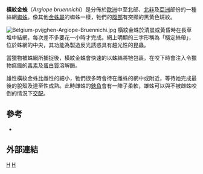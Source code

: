 {{Speciesbox 
| taxon = Argiope bruennichi
| image = Argiope bruennichi QXGA.jpg
| binomial_authority = ([[Giovanni_Antonio_Scopoli|Scopoli]], 1772)
| subdivision_ranks = [[亞種|亞種]]
| subdivision =
* ''A. b. nigrofasciata''
| synonyms =
* ''Aranea brünnichii''
* ''Aranea speciosa''
* ''Aranea senoculata'' (misident.)
* ''Aranea fasciata''
* ''Aranea zebra''
* ''Aranea formosa''
* ''Aranea pulchra''
* ''Aranea caspia''
* ''Aranea phragmitis''
* ''Segestria pulchra''
* ''Miranda transalpina''
* ''Epeira speciosa''
* ''Nephila transalpina''
* ''Epeira fasciata''
* ''Nephila fasciata''
* ''Miranda zabonica''
* ''Argiope brünnichi''
* ''Argiope bruennichii''
}}

'''橫紋金蛛'''（''Argiope bruennichi''）是分佈於[[歐洲|歐洲]]中至北部、[[北非|北非]]及[[亞洲|亞洲]]部份的一種絲網[[蜘蛛|蜘蛛]]。像其他[[金蛛屬|金蛛屬]]的蜘蛛一樣，牠們的[[腹部|腹部]]有突顯的黑黃色斑紋。

[[File:Belgium-pvijghen-Argiope-Bruennichi.jpg|thumb]]
橫紋金蛛於清晨或黃昏時在長草堆中結網，每次差不多要花一小時才完成。網上明顯的三字形稱為「穩定絲帶」，位於蛛網的中央，其功能為製造反光誘惑具有趨光性的昆蟲。

當獵物被蛛網所捕捉後，橫紋金蛛會快速的以蛛絲將牠包裹。在咬下時會注入令獵物痲瘋的[[毒素|毒素]]及[[蛋白質|蛋白質]]溶解酶。

雄性橫紋金蛛比雌性的細小，牠們很多時會待在雌蛛的網中或附近，等待她完成最後的脫殼及達至性成熟。此時雌蛛的[[鋏角|鋏角]]會有一陣子柔軟，雄蛛可以與不被雌蛛咬倒的情況下[[交配|交配]]。

== 參考 ==
* {{cite web| year=2004| title=Argiope bruennichi| format=| work=Fauna Europaea| url=http://www.faunaeur.org/full_results.php?id=178833| accessdate=2006-05-24| archive-date=2016-03-04| archive-url=https://web.archive.org/web/20160304033331/http://www.faunaeur.org/full_results.php?id=178833| dead-url=no}}

== 外部連結 ==
{{commons|Argiope bruennichi}}
{{Taxonbar|from=Q902450}}

[[Category:金蛛屬|H]]
[[Category:1772年描述的動物|H]]